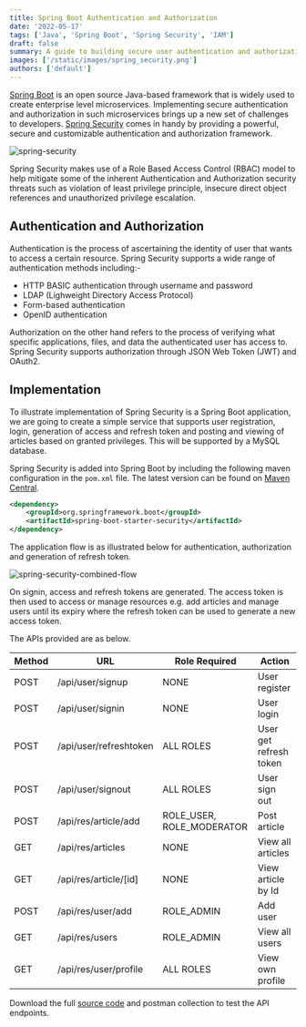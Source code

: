 ```yaml
---
title: Spring Boot Authentication and Authorization
date: '2022-05-17'
tags: ['Java', 'Spring Boot', 'Spring Security', 'IAM']
draft: false
summary: A guide to building secure user authentication and authorization in Java Spring Boot
images: ['/static/images/spring_security.png']
authors: ['default']
---
```


[Spring Boot](https://spring.io/projects/spring-boot) is an open source Java-based framework that is widely used to create enterprise level microservices. Implementing secure authentication and authorization in such microservices brings up a new set of challenges to developers. [Spring Security](https://spring.io/projects/spring-security) comes in handy by providing a powerful, secure and customizable authentication and authorization framework.

![spring-security](/static/images/spring_security.png)

Spring Security makes use of a Role Based Access Control (RBAC) model to help mitigate some of the inherent Authentication and Authorization security threats such as violation of least privilege principle, insecure direct object references and unauthorized privilege escalation.

## Authentication and Authorization

Authentication is the process of ascertaining the identity of user that wants to access a certain resource. Spring Security supports a wide range of authentication methods including:-

- HTTP BASIC authentication through username and password
- LDAP (Lighweight Directory Access Protocol)
- Form-based authentication
- OpenID authentication

Authorization on the other hand refers to the process of verifying what specific applications, files, and data the authenticated user has access to. Spring Security supports authorization through JSON Web Token (JWT) and OAuth2.

## Implementation

To illustrate implementation of Spring Security is a Spring Boot application, we are going to create a simple service that supports user registration, login, generation of access and refresh token and posting and viewing of articles based on granted privileges. This will be supported by a MySQL database.

Spring Security is added into Spring Boot by including the following maven configuration in the `pom.xml` file. The latest version can be found on [Maven Central](https://search.maven.org/search?q=spring-boot-starter-security).

```XML
<dependency>
    <groupId>org.springframework.boot</groupId>
    <artifactId>spring-boot-starter-security</artifactId>
</dependency>
```

The application flow is as illustrated below for authentication, authorization and generation of refresh token.

![spring-security-combined-flow](/static/images/spring_security_combined_flow.png)

On signin, access and refresh tokens are generated. The access token is then used to access or manage resources e.g. add articles and manage users until its expiry where the refresh token can be used to generate a new access token.

The APIs provided are as below.

| Method | URL                    | Role Required             | Action                 |
| ------ | ---------------------- | ------------------------- | ---------------------- |
| POST   | /api/user/signup       | NONE                      | User register          |
| POST   | /api/user/signin       | NONE                      | User login             |
| POST   | /api/user/refreshtoken | ALL ROLES                 | User get refresh token |
| POST   | /api/user/signout      | ALL ROLES                 | User sign out          |
| POST   | /api/res/article/add   | ROLE_USER, ROLE_MODERATOR | Post article           |
| GET    | /api/res/articles      | NONE                      | View all articles      |
| GET    | /api/res/article/[id]  | NONE                      | View article by Id     |
| POST   | /api/res/user/add      | ROLE_ADMIN                | Add user               |
| GET    | /api/res/users         | ROLE_ADMIN                | View all users         |
| GET    | /api/res/user/profile  | ALL ROLES                 | View own profile       |

Download the full [source code](https://github.com/bensonmacharia/springauthservice) and postman collection to test the API endpoints.
